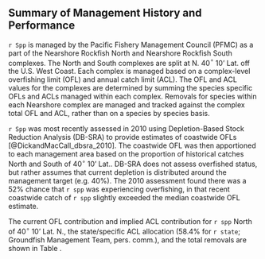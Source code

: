 ## Summary of Management History and Performance

`r Spp` is managed by the Pacific Fishery Management Council (PFMC) as a part of the Nearshore Rockfish North and Nearshore Rockfish South complexes. The North and South complexes are split at N. 40$^\circ$ 10' Lat. off the U.S. West Coast. Each complex is managed based on a complex-level overfishing limit (OFL) and annual catch limit (ACL). The OFL and ACL values for the complexes are determined by summing the species specific OFLs and ACLs managed within each complex. Removals for species within each Nearshore complex are managed and tracked against the complex total OFL and ACL, rather than on a species by species basis.

`r Spp` was most recently assessed in 2010 using Depletion-Based Stock Reduction Analysis (DB-SRA) to provide estimates of coastwide OFLs [@DickandMacCall_dbsra_2010]. The coastwide OFL was then apportioned to each management area based on the proportion of historical catches North and South of 40$^\circ$ 10' Lat.. DB-SRA does not assess overfished status, but rather assumes that current depletion is distributed around the management target (e.g. 40%). The 2010 assessment found there was a 52% chance that `r spp` was experiencing overfishing, in that recent coastwide catch of `r spp` slightly exceeded the median coastwide OFL estimate. 

The current OFL contribution and implied ACL contribution for `r spp` North of 40$^\circ$ 10' Lat. N., the state/specific ACL allocation (58.4% for `r state`; Groundfish Management Team, pers. comm.), and the total removals are shown in Table \ref{tab:ofl}.
